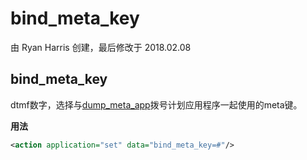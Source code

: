 # bind_meta_key 

由 Ryan Harris 创建，最后修改于 2018.02.08

## bind_meta_key

dtmf数字，选择与[dump_meta_app](../FreeSWITCH-Explained/Modules/mod-dptools/6586418.mdx#about)拨号计划应用程序一起使用的meta键。

**用法**

```xml
<action application="set" data="bind_meta_key=#"/>
```